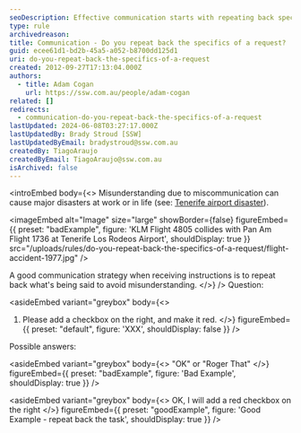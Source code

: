 ```yaml
---
seoDescription: Effective communication starts with repeating back specifics of a request to avoid misunderstandings and ensure correct task execution.
type: rule
archivedreason:
title: Communication - Do you repeat back the specifics of a request?
guid: ecee61d1-bd2b-45a5-a052-b8700dd125d1
uri: do-you-repeat-back-the-specifics-of-a-request
created: 2012-09-27T17:13:04.000Z
authors:
  - title: Adam Cogan
    url: https://ssw.com.au/people/adam-cogan
related: []
redirects:
  - communication-do-you-repeat-back-the-specifics-of-a-request
lastUpdated: 2024-06-08T03:27:17.000Z
lastUpdatedBy: Brady Stroud [SSW]
lastUpdatedByEmail: bradystroud@ssw.com.au
createdBy: TiagoAraujo
createdByEmail: TiagoAraujo@ssw.com.au
isArchived: false
---
```


<introEmbed
  body={<>
Misunderstanding due to miscommunication can cause major disasters at work or in life (see: [Tenerife airport disaster](https://en.wikipedia.org/wiki/Tenerife_airport_disaster)).

<imageEmbed
  alt="Image"
  size="large"
  showBorder={false}
  figureEmbed={{
    preset: "badExample",
    figure: 'KLM Flight 4805 collides with Pan Am Flight 1736 at Tenerife Los Rodeos Airport',
    shouldDisplay: true
  }}
  src="/uploads/rules/do-you-repeat-back-the-specifics-of-a-request/flight-accident-1977.jpg"
/>

A good communication strategy when receiving instructions is to repeat back what's being said to avoid misunderstanding.
  </>}
/>
Question:

<asideEmbed
  variant="greybox"
  body={<>
    
1. Please add a checkbox on the right, and make it red.
  </>}
  figureEmbed={{
    preset: "default",
    figure: 'XXX',
    shouldDisplay: false
  }}
/>

Possible answers:

<asideEmbed
  variant="greybox"
  body={<>
    "OK" or "Roger That"
  </>}
  figureEmbed={{
    preset: "badExample",
    figure: 'Bad Example',
    shouldDisplay: true
  }}
/>

<asideEmbed
  variant="greybox"
  body={<>
    OK, I will add a red checkbox on the right
  </>}
  figureEmbed={{
    preset: "goodExample",
    figure: 'Good Example - repeat back the task',
    shouldDisplay: true
  }}
/>

